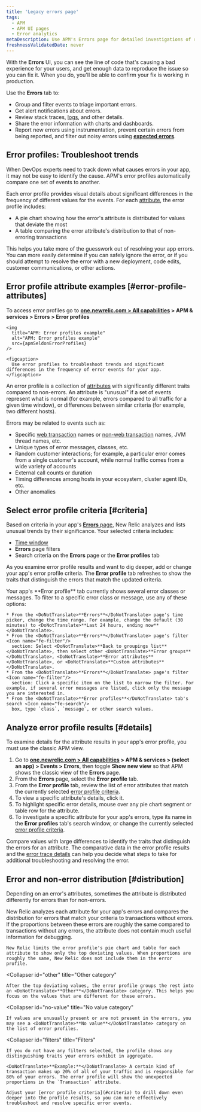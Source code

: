 ```yaml
---
title: 'Legacy errors page'
tags:
  - APM
  - APM UI pages
  - Error analytics
metaDescription: Use APM's Errors page for detailed investigations of reported errors.
freshnessValidatedDate: never
---
```




With the <DoNotTranslate>**Errors**</DoNotTranslate> UI, you can see the line of code that's causing a bad experience for your users, and get enough data to reproduce the issue so you can fix it. When you do, you'll be able to confirm your fix is working in production.

Use the <DoNotTranslate>**Errors**</DoNotTranslate> tab to:

* Group and filter events to triage important errors.
* Get alert notifications about errors.
* Review stack traces, [logs](#logs-context), and other details.
* Share the error information with charts and dashboards.
* Report new errors using instrumentation, prevent certain errors from being reported, and filter out noisy errors using [<DoNotTranslate>**expected errors**</DoNotTranslate>](#expected-errors).


## Error profiles: Troubleshoot trends

When DevOps experts need to track down what causes errors in your app, it may not be easy to identify the cause. APM's error profiles automatically compare one set of events to another.

Each error profile provides visual details about significant differences in the frequency of different values for the events. For each [attribute](/docs/accounts-partnerships/education/getting-started-new-relic/glossary#attribute), the error profile includes:

* A pie chart showing how the error's attribute is distributed for values that deviate the most
* A table comparing the error attribute's distribution to that of non-erroring transactions

This helps you take more of the guesswork out of resolving your app errors. You can more easily determine if you can safely ignore the error, or if you should attempt to resolve the error with a new deployment, code edits, customer communications, or other actions.

## Error profile attribute examples [#error-profile-attributes]

To access error profiles go to <DoNotTranslate>**[one.newrelic.com > All capabilities](https://one.newrelic.com/all-capabilities) > APM & services > Errors > Error profiles**</DoNotTranslate>

    <img
      title="APM: Error profiles example"
      alt="APM: Error profiles example"
      src={apmSeldonErrorProfiles}
    />

    <figcaption>
      Use error profiles to troubleshoot trends and significant differences in the frequency of error events for your app.
    </figcaption>

An error profile is a collection of [attributes](/docs/accounts-partnerships/education/getting-started-new-relic/glossary#attribute) with significantly different traits compared to non-errors. An attribute is "unusual" if a set of events represent what is normal (for example, errors compared to all traffic for a given time window), or differences between similar criteria (for example, two different hosts).

Errors may be related to events such as:

* Specific [web transaction](/docs/apm/transactions/intro-transactions/transactions-new-relic-apm) names or [non-web transaction](/docs/apm/transactions/intro-transactions/monitor-background-processes-other-non-web-transactions) names, JVM thread names, etc.
* Unique types of error messages, classes, etc.
* Random customer interactions; for example, a particular error comes from a single customer's account, while normal traffic comes from a wide variety of accounts
* External call counts or duration
* Timing differences among hosts in your ecosystem, cluster agent IDs, etc.
* Other anomalies

## Select error profile criteria [#criteria]

Based on criteria in your app's [<DoNotTranslate>**Errors**</DoNotTranslate> page](/docs/apm/applications-menu/error-analytics/error-analytics-explore-events-behind-errors), New Relic analyzes and lists unusual trends by their significance. Your selected criteria includes:

* [Time window](/docs/data-analysis/user-interface-functions/view-your-data/time-picker-setting-time-periods-view-data)
* <DoNotTranslate>**Errors**</DoNotTranslate> page filters
* Search criteria on the <DoNotTranslate>**Errors**</DoNotTranslate> page or the <DoNotTranslate>**Error profiles**</DoNotTranslate> tab

As you examine error profile results and want to dig deeper, add or change your app's error profile criteria. The <DoNotTranslate>**Error profile**</DoNotTranslate> tab refreshes to show the traits that distinguish the errors that match the updated criteria.

<CollapserGroup>
  <Collapser
    id="profile-criteria-example"
    title="Error profile criteria example"
  >
    Your app's <DoNotTranslate>**Error profile**</DoNotTranslate> tab currently shows several error classes or messages. To filter to a specific error class or message, use any of these options:

    * From the <DoNotTranslate>**Errors**</DoNotTranslate> page's time picker, change the time range. For example, change the default (30 minutes) to <DoNotTranslate>**Last 24 hours, ending now**</DoNotTranslate>.
    * From the <DoNotTranslate>**Errors**</DoNotTranslate> page's filter <Icon name="fe-filter"/>
      section: Select <DoNotTranslate>**Back to groupings list**</DoNotTranslate>, then select other <DoNotTranslate>**Error groups**</DoNotTranslate>, <DoNotTranslate>**Error attributes**</DoNotTranslate>, or <DoNotTranslate>**Custom attributes**</DoNotTranslate>.
    * From the <DoNotTranslate>**Errors**</DoNotTranslate> page's filter <Icon name="fe-filter"/>
      section: Click a specific item on the list to narrow the filter. For example, if several error messages are listed, click only the message you are interested in.
    * From the <DoNotTranslate>**Error profiles**</DoNotTranslate> tab's search <Icon name="fe-search"/>
      box, type `class`, `message`, or other search values.
  </Collapser>
</CollapserGroup>

## Analyze error profile results [#details]

To examine details for the attribute results in your app's error profile, you must use the classic APM view.

1. Go to <DoNotTranslate>**[one.newrelic.com > All capabilities](https://one.newrelic.com/all-capabilities) > APM & services > (select an app) > Events > Errors**</DoNotTranslate>, then toggle <DoNotTranslate>**Show new view**</DoNotTranslate> so that APM shows the classic view of the <DoNotTranslate>**Errors**</DoNotTranslate> page.
2. From the <DoNotTranslate>**Errors**</DoNotTranslate> page, select the <DoNotTranslate>**Error profile**</DoNotTranslate> tab.
3. From the <DoNotTranslate>**Error profile**</DoNotTranslate> tab, review the list of error attributes that match the currently selected [error profile criteria](#criteria).
4. To view a specific attribute's details, click it.
5. To highlight specific error details, mouse over any pie chart segment or table row for the attribute.
6. To investigate a specific attribute for your app's errors, type its name in the <DoNotTranslate>**Error profiles**</DoNotTranslate> tab's search window, or change the currently selected [error profile criteria](#criteria).

Compare values with large differences to identify the traits that distinguish the errors for an attribute. The comparative data in the error profile results and the [error trace details](/docs/apm/applications-menu/error-analytics/error-analytics-manage-error-traces) can help you decide what steps to take for additional troubleshooting and resolving the error.

## Error and non-error distribution [#distribution]

Depending on an error's attributes, sometimes the attribute is distributed differently for errors than for non-errors.

<CollapserGroup>
  <Collapser
    id="top"
    title="Top deviating values"
  >
    New Relic analyzes each attribute for your app's errors and compares the distribution for errors that match your criteria to transactions without errors. If the proportions between these errors are roughly the same compared to transactions without any errors, the attribute does not contain much useful information for debugging.

    New Relic limits the error profile's pie chart and table for each attribute to show only the top deviating values. When proportions are roughly the same, New Relic does not include them in the error profile.
  </Collapser>

  <Collapser
    id="other"
    title="Other category"
  >
    After the top deviating values, the error profile groups the rest into an <DoNotTranslate>**Other**</DoNotTranslate> category. This helps you focus on the values that are different for these errors.
  </Collapser>

  <Collapser
    id="no-value"
    title="No value category"
  >
    If values are unusually present or are not present in the errors, you may see a <DoNotTranslate>**No value**</DoNotTranslate> category on the list of error profiles.
  </Collapser>

  <Collapser
    id="filters"
    title="Filters"
  >
    If you do not have any filters selected, the profile shows any distinguishing traits your errors exhibit in aggregate.

    <DoNotTranslate>**Example:**</DoNotTranslate> A certain kind of transaction makes up 20% of all of your traffic and is responsible for 80% of your errors. The error profile will show the unexpected proportions in the `Transaction` attribute.

    Adjust your [error profile criteria](#criteria) to drill down even deeper into the profile results, so you can more effectively troubleshoot and resolve specific error events.
  </Collapser>
</CollapserGroup>


